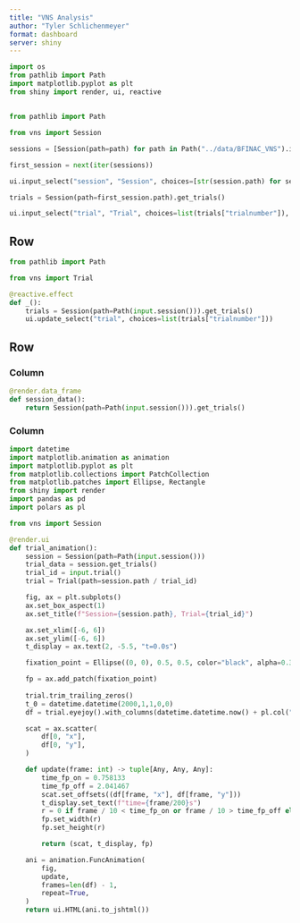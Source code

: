 ```yaml
---
title: "VNS Analysis"
author: "Tyler Schlichenmeyer"
format: dashboard
server: shiny
---
```


```python
import os
from pathlib import Path
import matplotlib.pyplot as plt
from shiny import render, ui, reactive
```


## {.toolbar}

```python
from pathlib import Path

from vns import Session

sessions = [Session(path=path) for path in Path("../data/BFINAC_VNS").iterdir()]

first_session = next(iter(sessions))

ui.input_select("session", "Session", choices=[str(session.path) for session in sessions], selected=first_session,)

trials = Session(path=first_session.path).get_trials()

ui.input_select("trial", "Trial", choices=list(trials["trialnumber"]), selected=1)

```

## Row

```python

from pathlib import Path

from vns import Trial

@reactive.effect
def _():
    trials = Session(path=Path(input.session())).get_trials()
    ui.update_select("trial", choices=list(trials["trialnumber"]))

```

## Row

### Column

```python

@render.data_frame
def session_data():
    return Session(path=Path(input.session())).get_trials()

```

### Column

```python
import datetime
import matplotlib.animation as animation
import matplotlib.pyplot as plt
from matplotlib.collections import PatchCollection
from matplotlib.patches import Ellipse, Rectangle
from shiny import render
import pandas as pd
import polars as pl

from vns import Session

@render.ui
def trial_animation():
    session = Session(path=Path(input.session()))
    trial_data = session.get_trials()
    trial_id = input.trial()
    trial = Trial(path=session.path / trial_id)

    fig, ax = plt.subplots()
    ax.set_box_aspect(1)
    ax.set_title(f"Session={session.path}, Trial={trial_id}")

    ax.set_xlim([-6, 6])
    ax.set_ylim([-6, 6])
    t_display = ax.text(2, -5.5, "t=0.0s")

    fixation_point = Ellipse((0, 0), 0.5, 0.5, color="black", alpha=0.3)

    fp = ax.add_patch(fixation_point)
 
    trial.trim_trailing_zeros()
    t_0 = datetime.datetime(2000,1,1,0,0)
    df = trial.eyejoy().with_columns(datetime.datetime.now() + pl.col("t").cast(pl.Duration)).sort("t").group_by_dynamic("t", every='200ms').mean().collect()

    scat = ax.scatter(
        df[0, "x"],
        df[0, "y"],
    )

    def update(frame: int) -> tuple[Any, Any, Any]:
        time_fp_on = 0.758133
        time_fp_off = 2.041467
        scat.set_offsets((df[frame, "x"], df[frame, "y"]))
        t_display.set_text(f"time={frame/200}s")
        r = 0 if frame / 10 < time_fp_on or frame / 10 > time_fp_off else 0.5
        fp.set_width(r)
        fp.set_height(r)

        return (scat, t_display, fp)

    ani = animation.FuncAnimation(
        fig,
        update,
        frames=len(df) - 1,
        repeat=True,
    )
    return ui.HTML(ani.to_jshtml())
    
```